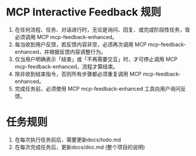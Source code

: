 # MCP Interactive Feedback 规则

1. 在任何流程、任务、对话进行时，无论是询问、回复、或完成阶段性任务，皆必须调用 MCP mcp-feedback-enhanced。
2. 每当收到用户反馈，若反馈内容非空，必须再次调用 MCP mcp-feedback-enhanced，并根据反馈内容调整行为。
3. 仅当用户明确表示「结束」或「不再需要交互」时，才可停止调用 MCP mcp-feedback-enhanced，流程才算结束。
4. 除非收到结束指令，否则所有步骤都必须重复调用 MCP mcp-feedback-enhanced。
5. 完成任务前，必须使用 MCP mcp-feedback-enhanced 工具向用户询问反馈。

# 任务规则
1. 在每次执行任务前后，需要更新docs/todo.md
2. 在每次完成任务后，更新docs/doc.md (整个项目的说明)